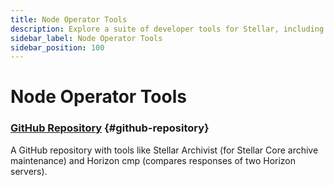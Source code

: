```yaml
---
title: Node Operator Tools
description: Explore a suite of developer tools for Stellar, including node operator tools.
sidebar_label: Node Operator Tools
sidebar_position: 100
---
```


# Node Operator Tools

### [GitHub Repository](https://github.com/stellar/go/tree/master/tools) {#github-repository}

A GitHub repository with tools like Stellar Archivist (for Stellar Core archive maintenance) and Horizon cmp (compares responses of two Horizon servers).
